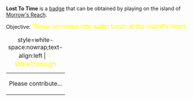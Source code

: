 '''Lost To Time''' is a [[Badges|badge]] that can be obtained by playing on the island of [[Morrow's Reach]].

Objective: <big style="color:yellow">Throw someone into water basin at the island's heart.</big>

{| class="mw-collapsible mw-collapsed"
|+ style=white-space:nowrap;text-align:left | <big style="color:yellow">💡 Walkthrough</big>
|-
| Please contribute...
|}